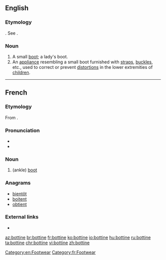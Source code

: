 ==English==

===Etymology===
{{etyl|fr|en}}. See {{term|boot|lang=en||type of footwear}}.

===Noun===
{{en-noun}}

# A small [[boot]]; a lady's boot.
# An [[appliance]] resembling a small boot furnished with [[strap]]s, [[buckle]]s, etc., used to correct or prevent [[distortion]]s in the lower extremities of [[child]]ren.
#: {{rfquotek|Dunglison}}

[[Category:en:Footwear]]

{{Webster 1913}}

----

==French==

===Etymology===
From {{suffix|botte|ine|lang=fr}}.

===Pronunciation===
* {{IPA|/bɔtin/|lang=fr}}
* {{audio|Fr-bottine.ogg|Audio|lang=fr}}

===Noun===
{{fr-noun|f}}

# (ankle) [[boot]]

===Anagrams===
* [[bientôt#French|bientôt]]
* [[boitent#French|boitent]]
* [[obtient#French|obtient]]

===External links===
* {{R:TLFi}}

[[Category:fr:Footwear]]

[[az:bottine]]
[[br:bottine]]
[[fr:bottine]]
[[ko:bottine]]
[[io:bottine]]
[[hu:bottine]]
[[ru:bottine]]
[[ta:bottine]]
[[chr:bottine]]
[[vi:bottine]]
[[zh:bottine]]
